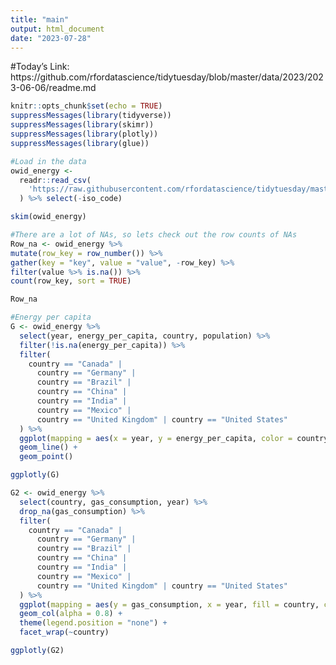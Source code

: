 ```yaml
---
title: "main"
output: html_document
date: "2023-07-28"
---
```


#Today's Link: https://github.com/rfordatascience/tidytuesday/blob/master/data/2023/2023-06-06/readme.md

```r
knitr::opts_chunk$set(echo = TRUE)
suppressMessages(library(tidyverse))
suppressMessages(library(skimr))
suppressMessages(library(plotly))
suppressMessages(library(glue))

```

```r
#Load in the data
owid_energy <-
  readr::read_csv(
    'https://raw.githubusercontent.com/rfordatascience/tidytuesday/master/data/2023/2023-06-06/owid-energy.csv'
  ) %>% select(-iso_code)

skim(owid_energy)
```

```r
#There are a lot of NAs, so lets check out the row counts of NAs
Row_na <- owid_energy %>%
mutate(row_key = row_number()) %>%
gather(key = "key", value = "value", -row_key) %>%
filter(value %>% is.na()) %>%
count(row_key, sort = TRUE)

Row_na
```

```r
#Energy per capita
G <- owid_energy %>%
  select(year, energy_per_capita, country, population) %>%
  filter(!is.na(energy_per_capita)) %>%
  filter(
    country == "Canada" |
      country == "Germany" |
      country == "Brazil" |
      country == "China" |
      country == "India" |
      country == "Mexico" |
      country == "United Kingdom" | country == "United States"
  ) %>%
  ggplot(mapping = aes(x = year, y = energy_per_capita, color = country)) +
  geom_line() +
  geom_point()

ggplotly(G)
```

```r
G2 <- owid_energy %>%
  select(country, gas_consumption, year) %>%
  drop_na(gas_consumption) %>%
  filter(
    country == "Canada" |
      country == "Germany" |
      country == "Brazil" |
      country == "China" |
      country == "India" |
      country == "Mexico" |
      country == "United Kingdom" | country == "United States"
  ) %>%
  ggplot(mapping = aes(y = gas_consumption, x = year, fill = country, color = country)) +
  geom_col(alpha = 0.8) +
  theme(legend.position = "none") +
  facet_wrap(~country)

ggplotly(G2)
```







